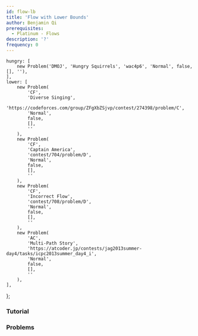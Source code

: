 ```yaml
---
id: flow-lb
title: 'Flow with Lower Bounds'
author: Benjamin Qi
prerequisites:
  - Platinum - Flows
description: '?'
frequency: 0
---
```




	hungry: [
		new Problem('DMOJ', 'Hungry Squirrels', 'wac4p6', 'Normal', false, [], ''),
	],
	lower: [
		new Problem(
			'CF',
			'Diverse Singing',
			'https://codeforces.com/group/ZFgXbZSjvp/contest/274398/problem/C',
			'Normal',
			false,
			[],
			''
		),
		new Problem(
			'CF',
			'Captain America',
			'contest/704/problem/D',
			'Normal',
			false,
			[],
			''
		),
		new Problem(
			'CF',
			'Incorrect Flow',
			'contest/708/problem/D',
			'Normal',
			false,
			[],
			''
		),
		new Problem(
			'AC',
			'Multi-Path Story',
			'https://atcoder.jp/contests/jag2013summer-day4/tasks/icpc2013summer_day4_i',
			'Normal',
			false,
			[],
			''
		),
	],
};

<Problems problems={problems.hungry} />

### Tutorial

<Resources>
	<Resource
		source="CMU"
		title="Flow Extensions"
		url="https://www.cs.cmu.edu/~ckingsf/bioinfo-lectures/flowext.pdf"
	></Resource>
</Resources>

### Problems

<Problems problems={problems.lower} />
